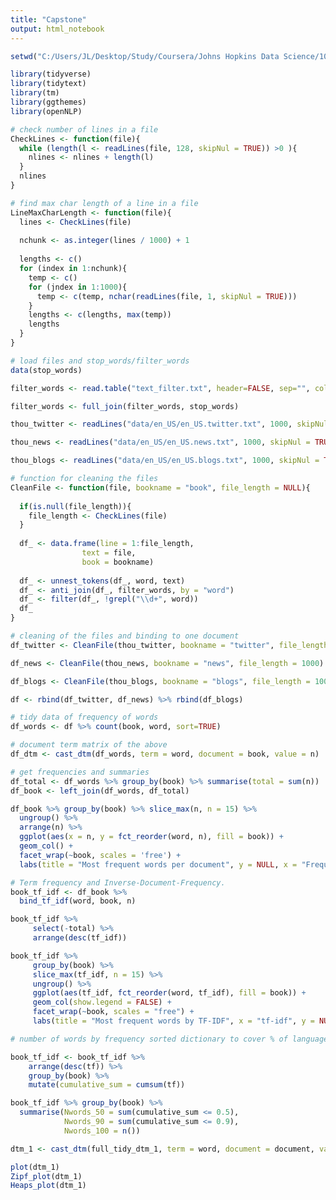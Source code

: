 ```yaml
---
title: "Capstone"
output: html_notebook
---
```


```r
setwd("C:/Users/JL/Desktop/Study/Coursera/Johns Hopkins Data Science/10 capstone/CapstoneProject_NaturalLanguageProcessing")

library(tidyverse)
library(tidytext)
library(tm)
library(ggthemes)
library(openNLP)
```

```r
# check number of lines in a file
CheckLines <- function(file){
  while (length(l <- readLines(file, 128, skipNul = TRUE)) >0 ){
    nlines <- nlines + length(l)
  }
  nlines
}

# find max char length of a line in a file
LineMaxCharLength <- function(file){
  lines <- CheckLines(file)
  
  nchunk <- as.integer(lines / 1000) + 1
  
  lengths <- c()
  for (index in 1:nchunk){
    temp <- c()
    for (jndex in 1:1000){
      temp <- c(temp, nchar(readLines(file, 1, skipNul = TRUE)))
    }
    lengths <- c(lengths, max(temp))
    lengths
  }
}
```

```r
# load files and stop_words/filter_words
data(stop_words)

filter_words <- read.table("text_filter.txt", header=FALSE, sep="", col.names = "word")

filter_words <- full_join(filter_words, stop_words)

thou_twitter <- readLines("data/en_US/en_US.twitter.txt", 1000, skipNul = TRUE, encoding = "UTF-8")

thou_news <- readLines("data/en_US/en_US.news.txt", 1000, skipNul = TRUE, encoding = "UTF-8")

thou_blogs <- readLines("data/en_US/en_US.blogs.txt", 1000, skipNul = TRUE, encoding = "UTF-8")
```

```r
# function for cleaning the files
CleanFile <- function(file, bookname = "book", file_length = NULL){
  
  if(is.null(file_length)){
    file_length <- CheckLines(file)
  }
  
  df_ <- data.frame(line = 1:file_length,
                text = file,
                book = bookname)
  
  df_ <- unnest_tokens(df_, word, text)
  df_ <- anti_join(df_, filter_words, by = "word")
  df_ <- filter(df_, !grepl("\\d+", word))
  df_
}
```

```r
# cleaning of the files and binding to one document
df_twitter <- CleanFile(thou_twitter, bookname = "twitter", file_length = 1000)

df_news <- CleanFile(thou_news, bookname = "news", file_length = 1000)

df_blogs <- CleanFile(thou_blogs, bookname = "blogs", file_length = 1000)

df <- rbind(df_twitter, df_news) %>% rbind(df_blogs)
```

```r
# tidy data of frequency of words
df_words <- df %>% count(book, word, sort=TRUE)

# document term matrix of the above
df_dtm <- cast_dtm(df_words, term = word, document = book, value = n)
```

```r
# get frequencies and summaries
df_total <- df_words %>% group_by(book) %>% summarise(total = sum(n))
df_book <- left_join(df_words, df_total)
```
```r
df_book %>% group_by(book) %>% slice_max(n, n = 15) %>%
  ungroup() %>%
  arrange(n) %>%
  ggplot(aes(x = n, y = fct_reorder(word, n), fill = book)) + 
  geom_col() + 
  facet_wrap(~book, scales = 'free') + 
  labs(title = "Most frequent words per document", y = NULL, x = "Frequency")

```


```r
# Term frequency and Inverse-Document-Frequency.
book_tf_idf <- df_book %>% 
  bind_tf_idf(word, book, n)

book_tf_idf %>%
     select(-total) %>%
     arrange(desc(tf_idf))

book_tf_idf %>%
     group_by(book) %>%
     slice_max(tf_idf, n = 15) %>%
     ungroup() %>%
     ggplot(aes(tf_idf, fct_reorder(word, tf_idf), fill = book)) +
     geom_col(show.legend = FALSE) +
     facet_wrap(~book, scales = "free") +
     labs(title = "Most frequent words by TF-IDF", x = "tf-idf", y = NULL)

```


```r
# number of words by frequency sorted dictionary to cover % of language

book_tf_idf <- book_tf_idf %>% 
	arrange(desc(tf)) %>% 
	group_by(book) %>% 
	mutate(cumulative_sum = cumsum(tf))

book_tf_idf %>% group_by(book) %>%
  summarise(Nwords_50 = sum(cumulative_sum <= 0.5),
            Nwords_90 = sum(cumulative_sum <= 0.9),
            Nwords_100 = n())
```

```r
dtm_1 <- cast_dtm(full_tidy_dtm_1, term = word, document = document, value = n)

plot(dtm_1)
Zipf_plot(dtm_1)
Heaps_plot(dtm_1)

```
